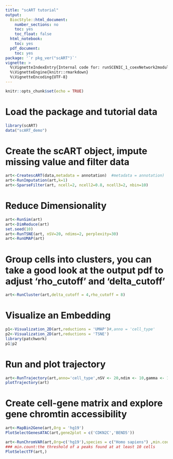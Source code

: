 ```yaml
---
title: "scART tutorial"
output:
  BiocStyle::html_document:
    number_sections: no
    toc: yes
    toc_float: false
  html_notebook:
    toc: yes
  pdf_document:
    toc: yes
package: '`r pkg_ver("scART")`'
vignette: >
  %\VignetteIndexEntry{Internal code for: runSCENIC_1_coexNetwork2modules()} 
  %\VignetteEngine{knitr::rmarkdown} 
  %\VignetteEncoding{UTF-8}
---
```

```r
knitr::opts_chunk$set(echo = TRUE)
```
# Load the package and tutorial data
```r
library(scART)
data("scART_demo")
```

# Create the scART object, impute missing value and filter data
```r
art<-CreatescART(data,metadata = annotation)  #metadata = annotation)
art<-RunImputation(art,k=1)
art<-SparseFilter(art, ncell=2, ncell2=0.8, ncell3=2, nbin=10)
```
# Reduce Dimensionality 
```r
art<-RunSim(art)
art<-DimReduce(art)
set.seed(10) 
art<-RunTSNE(art, nSV=20, ndims=2, perplexity=30)
art<-RunUMAP(art)
```
# Group cells into clusters, you can take a good look at the output pdf to adjust 'rho_cutoff' and 'delta_cutoff'
```r
art<-RunCluster(art,delta_cutoff = 4,rho_cutoff = 8)
```
# Visualize an Embedding
```r
p1<-Visualization_2D(art,reductions = 'UMAP')#,anno = 'cell_type'
p2<-Visualization_2D(art,reductions = 'TSNE')
library(patchwork)
p1|p2

```
# Run and plot trajectory
```r
art<-RunTrajectory(art,anno='cell_type',nSV <- 20,ndim <- 10,gamma <- 10)
plotTrajectory(art)
```

# Create cell-gene matrix and explore gene chromtin accessibility
```r
art<-MapBin2Gene(art,Org = 'hg19')
PlotSelectGenesATAC(art,gene2plot = c('CDKN2C','BEND5'))  

```
```r
art<-RunChromVAR(art,Org=c('hg19'),species = c("Homo sapiens") ,min.count=10)
### min.count:the threshold of a peaks found at at least 10 cells
PlotSelectTF(art,)
```



